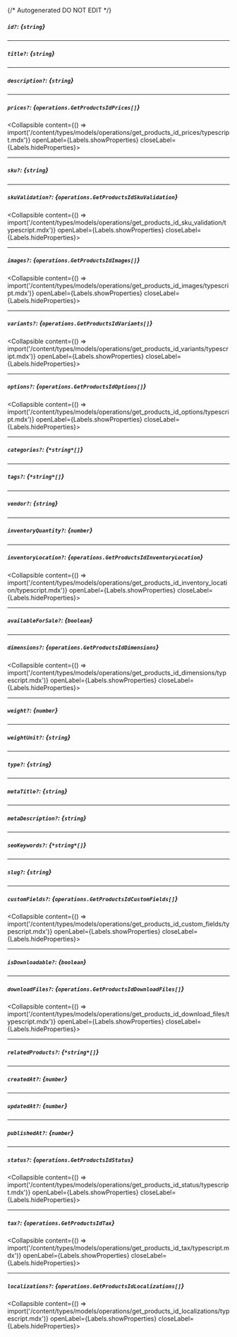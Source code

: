 {/* Autogenerated DO NOT EDIT  */}

##### `id?`: *{`string`}*

---
##### `title?`: *{`string`}*

---
##### `description?`: *{`string`}*

---
##### `prices?`: *{`operations.GetProductsIdPrices[]`}*
<Collapsible content={() => import('/content/types/models/operations/get_products_id_prices/typescript.mdx')} openLabel={Labels.showProperties} closeLabel={Labels.hideProperties}>
</Collapsible>

---
##### `sku?`: *{`string`}*

---
##### `skuValidation?`: *{`operations.GetProductsIdSkuValidation`}*
<Collapsible content={() => import('/content/types/models/operations/get_products_id_sku_validation/typescript.mdx')} openLabel={Labels.showProperties} closeLabel={Labels.hideProperties}>
</Collapsible>

---
##### `images?`: *{`operations.GetProductsIdImages[]`}*
<Collapsible content={() => import('/content/types/models/operations/get_products_id_images/typescript.mdx')} openLabel={Labels.showProperties} closeLabel={Labels.hideProperties}>
</Collapsible>

---
##### `variants?`: *{`operations.GetProductsIdVariants[]`}*
<Collapsible content={() => import('/content/types/models/operations/get_products_id_variants/typescript.mdx')} openLabel={Labels.showProperties} closeLabel={Labels.hideProperties}>
</Collapsible>

---
##### `options?`: *{`operations.GetProductsIdOptions[]`}*
<Collapsible content={() => import('/content/types/models/operations/get_products_id_options/typescript.mdx')} openLabel={Labels.showProperties} closeLabel={Labels.hideProperties}>
</Collapsible>

---
##### `categories?`: *{`*string*[]`}*

---
##### `tags?`: *{`*string*[]`}*

---
##### `vendor?`: *{`string`}*

---
##### `inventoryQuantity?`: *{`number`}*

---
##### `inventoryLocation?`: *{`operations.GetProductsIdInventoryLocation`}*
<Collapsible content={() => import('/content/types/models/operations/get_products_id_inventory_location/typescript.mdx')} openLabel={Labels.showProperties} closeLabel={Labels.hideProperties}>
</Collapsible>

---
##### `availableForSale?`: *{`boolean`}*

---
##### `dimensions?`: *{`operations.GetProductsIdDimensions`}*
<Collapsible content={() => import('/content/types/models/operations/get_products_id_dimensions/typescript.mdx')} openLabel={Labels.showProperties} closeLabel={Labels.hideProperties}>
</Collapsible>

---
##### `weight?`: *{`number`}*

---
##### `weightUnit?`: *{`string`}*

---
##### `type?`: *{`string`}*

---
##### `metaTitle?`: *{`string`}*

---
##### `metaDescription?`: *{`string`}*

---
##### `seoKeywords?`: *{`*string*[]`}*

---
##### `slug?`: *{`string`}*

---
##### `customFields?`: *{`operations.GetProductsIdCustomFields[]`}*
<Collapsible content={() => import('/content/types/models/operations/get_products_id_custom_fields/typescript.mdx')} openLabel={Labels.showProperties} closeLabel={Labels.hideProperties}>
</Collapsible>

---
##### `isDownloadable?`: *{`boolean`}*

---
##### `downloadFiles?`: *{`operations.GetProductsIdDownloadFiles[]`}*
<Collapsible content={() => import('/content/types/models/operations/get_products_id_download_files/typescript.mdx')} openLabel={Labels.showProperties} closeLabel={Labels.hideProperties}>
</Collapsible>

---
##### `relatedProducts?`: *{`*string*[]`}*

---
##### `createdAt?`: *{`number`}*

---
##### `updatedAt?`: *{`number`}*

---
##### `publishedAt?`: *{`number`}*

---
##### `status?`: *{`operations.GetProductsIdStatus`}*
<Collapsible content={() => import('/content/types/models/operations/get_products_id_status/typescript.mdx')} openLabel={Labels.showProperties} closeLabel={Labels.hideProperties}>
</Collapsible>

---
##### `tax?`: *{`operations.GetProductsIdTax`}*
<Collapsible content={() => import('/content/types/models/operations/get_products_id_tax/typescript.mdx')} openLabel={Labels.showProperties} closeLabel={Labels.hideProperties}>
</Collapsible>

---
##### `localizations?`: *{`operations.GetProductsIdLocalizations[]`}*
<Collapsible content={() => import('/content/types/models/operations/get_products_id_localizations/typescript.mdx')} openLabel={Labels.showProperties} closeLabel={Labels.hideProperties}>
</Collapsible>


